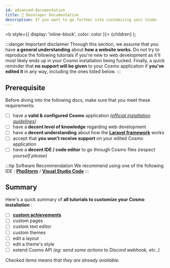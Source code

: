 ```yaml
---
id: advanced-documentation
title: 📖 Developer Documentation
description: If you want to go further into customizing your Cosmo
---
```

  <b style={{ display: 'inline-block', color: color }}> {children} </b>
);

:::danger Important disclaimer
Through this section, we assume that you have **a general understanding** about **how a website works**. <Highlight color="#D33D3D">Do not try to reproduce the following tutorials if you're new to web development as it'll most likely ends up in your Cosmo installation being fucked.</Highlight>
Finally, a quick reminder that **no support will be given** to your Cosmo application if **you've edited it** in any way, including the ones listed below.
:::

## Prerequisite
Before diving into the following docs, make sure that <Highlight color="#25c2a0">you meet these requirements:</Highlight>
* [ ] have a **valid & configured Cosmo** application *([official installation guidelines](../installation/cosmo))*
* [ ] have a **decent level of knowledge** regarding web development
* [ ] have a **decent understanding** about how the **[Laravel framework](https://laravel.com/docs/8.x/readme)** works
* [ ] accept that **you won't receive support** on your edited Cosmo application
* [ ] have a **decent IDE / code editor** to go through Cosmo files *(respect yourself please)*

:::tip Software Recommendation
We recommend using one of the following IDE : **[PhpStorm](https://www.jetbrains.com/phpstorm/)** / **[Visual Studio Code](https://code.visualstudio.com/)**
:::

## Summary
Here's a quick summary of **all tutorials to customize your Cosmo installation** :
* [ ] **[custom achievements](custom-achievements)**
* [ ] custom pages
* [ ] custom text editor
* [ ] custom themes
* [ ] edit a layout
* [ ] edit a theme's style
* [ ] extend Cosmo API *(eg: send some actions to Discord webhook, etc..)*

*Checked items means that they are already available.*